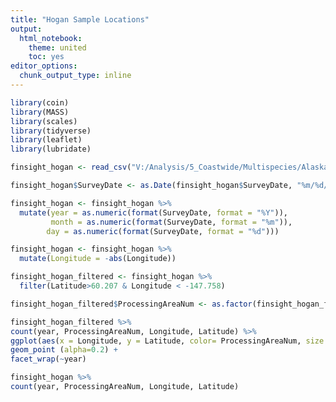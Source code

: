```yaml
---
title: "Hogan Sample Locations"
output:
  html_notebook:
    theme: united
    toc: yes
editor_options: 
  chunk_output_type: inline
---
```


 

```r
library(coin)
library(MASS)
library(scales)
library(tidyverse)
library(leaflet)
library(lubridate)
```

```r
finsight_hogan <- read_csv("V:/Analysis/5_Coastwide/Multispecies/Alaska Hatchery Research Program/PWS Pink/GitHub-PWS-Pink-Parentage/finsight_hogan.csv")

finsight_hogan$SurveyDate <- as.Date(finsight_hogan$SurveyDate, "%m/%d/%Y") 

finsight_hogan <- finsight_hogan %>%  
  mutate(year = as.numeric(format(SurveyDate, format = "%Y")),
         month = as.numeric(format(SurveyDate, format = "%m")),
        day = as.numeric(format(SurveyDate, format = "%d")))

finsight_hogan <- finsight_hogan %>% 
  mutate(Longitude = -abs(Longitude))

finsight_hogan_filtered <- finsight_hogan %>% 
  filter(Latitude>60.207 & Longitude < -147.758)

finsight_hogan_filtered$ProcessingAreaNum <- as.factor(finsight_hogan_filtered$ProcessingAreaNum)

finsight_hogan_filtered %>%
count(year, ProcessingAreaNum, Longitude, Latitude) %>%
ggplot(aes(x = Longitude, y = Latitude, color= ProcessingAreaNum, size = n)) +
geom_point (alpha=0.2) +
facet_wrap(~year)

finsight_hogan %>%
count(year, ProcessingAreaNum, Longitude, Latitude) 

```